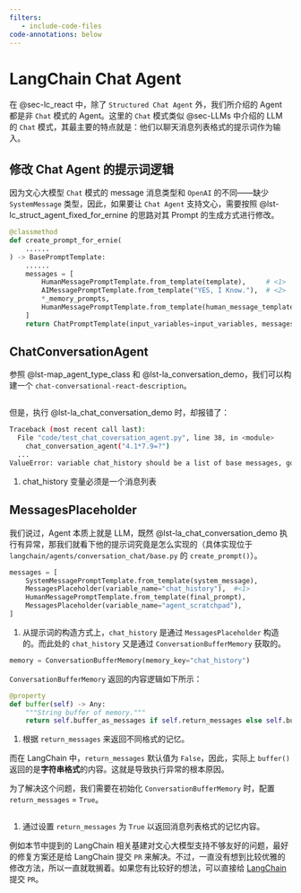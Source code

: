 ```yaml
---
filters:
   - include-code-files
code-annotations: below
---
```


# LangChain Chat Agent

在 @sec-lc_react 中，除了 `Structured Chat Agent` 外，我们所介绍的 Agent 都是非 `Chat` 模式的 Agent。这里的 `Chat` 模式类似 @sec-LLMs 中介绍的 LLM 的 `Chat` 模式，其最主要的特点就是：他们以聊天消息列表格式的提示词作为输入。

## 修改 Chat Agent 的提示词逻辑
因为文心大模型 `Chat` 模式的 message 消息类型和 `OpenAI` 的不同——缺少 `SystemMessage` 类型，因此，如果要让 `Chat Agent` 支持文心，需要按照 @lst-lc_struct_agent_fixed_for_ernine 的思路对其 Prompt 的生成方式进行修改。

```python
@classmethod
def create_prompt_for_ernie(
    ......
) -> BasePromptTemplate:
    ......
    messages = [
        HumanMessagePromptTemplate.from_template(template),     # <1>
        AIMessagePromptTemplate.from_template("YES, I Know."),  # <2>
        *_memory_prompts,
        HumanMessagePromptTemplate.from_template(human_message_template),
    ]
    return ChatPromptTemplate(input_variables=input_variables, messages=messages)
```

## ChatConversationAgent
参照 @lst-map_agent_type_class 和 @lst-la_conversation_demo，我们可以构建一个 `chat-conversational-react-description`。

```{#lst-la_chat_conversation_demo .python include="./code/test_chat_coversation_agent.py" code-line-numbers="true" lst-cap="Chat Conversation Agent"}
```

但是，执行 @lst-la_chat_conversation_demo 时，却报错了：

```bash
Traceback (most recent call last):
  File "code/test_chat_coversation_agent.py", line 38, in <module>
    chat_conversation_agent("4.1*7.9=?")
  ...
ValueError: variable chat_history should be a list of base messages, got  #<1>
```

1. chat_history 变量必须是一个消息列表

## MessagesPlaceholder
我们说过，Agent 本质上就是 LLM，既然 @lst-la_chat_conversation_demo 执行有异常，那我们就看下他的提示词究竟是怎么实现的（具体实现位于 `langchain/agents/conversation_chat/base.py` 的 `create_prompt()`）。

```python
messages = [
    SystemMessagePromptTemplate.from_template(system_message),
    MessagesPlaceholder(variable_name="chat_history"),  #<1>
    HumanMessagePromptTemplate.from_template(final_prompt),
    MessagesPlaceholder(variable_name="agent_scratchpad"),
]
```

1. 从提示词的构造方式上，`chat_history` 是通过 `MessagesPlaceholder` 构造的。而此处的 `chat_history` 又是通过 `ConversationBufferMemory` 获取的。

```python
memory = ConversationBufferMemory(memory_key="chat_history")
```

`ConversationBufferMemory` 返回的内容逻辑如下所示：

```python
@property
def buffer(self) -> Any:
    """String buffer of memory."""
    return self.buffer_as_messages if self.return_messages else self.buffer_as_str #<1>

```

1. 根据 `return_messages` 来返回不同格式的记忆。

而在 LangChain 中，`return_messages` 默认值为 `False`，因此，实际上 `buffer()` 返回的是**字符串格式**的内容。这就是导致执行异常的根本原因。

为了解决这个问题，我们需要在初始化 `ConversationBufferMemory` 时，配置 `return_messages` = `True`。 

```{#lst-la_chat_conversation_demo_1 .python include="./code/test_chat_coversation_agent_1.py" code-line-numbers="true" lst-cap="Chat Conversation Agent"}
```

1. 通过设置 `return_messages` 为 `True` 以返回消息列表格式的记忆内容。

:::{.callout-warning}
例如本节中提到的 LangChain 相关基建对文心大模型支持不够友好的问题，最好的修复方案还是给 LangChain 提交 `PR` 来解决。不过，一直没有想到比较优雅的修改方法，所以一直就耽搁着。如果您有比较好的想法，可以直接给 [LangChain](https://github.com/langchain-ai/langchain/pulls) 提交 `PR`。
:::
